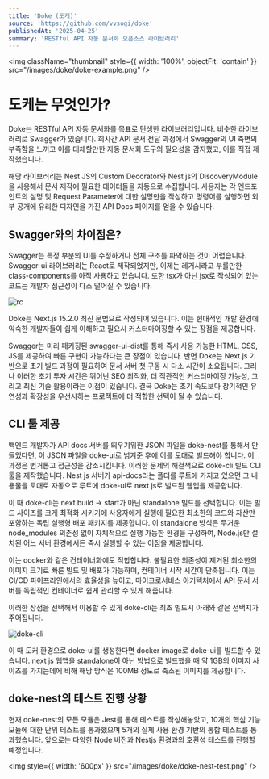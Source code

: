 ```yaml
---
title: 'Doke (도케)'
source: 'https://github.com/vvsogi/doke'
publishedAt: '2025-04-25'
summary: 'RESTful API 자동 문서화 오픈소스 라이브러리'
---
```


<img className="thumbnail" style={{ width: '100%', objectFit: 'contain' }} src="/images/doke/doke-example.png" />

# 도케는 무엇인가?

Doke는 RESTful API 자동 문서화를 목표로 탄생한 라이브러리입니다. 비슷한 라이브러리로 Swagger가 있습니다. 회사간 API 문서 전달 과정에서 Swagger의 UI 측면의 부족함을 느끼고 이를 대체할만한 자동 문서화 도구의 필요성을 감지했고, 이를 직접 제작했습니다.

해당 라이브러리는 Nest JS의 Custom Decorator와 Nest js의 DiscoveryModule을 사용해서 문서 제작에 필요한 데이터들을 자동으로 수집합니다. 사용자는 각 엔드포인트의 설명 및 Request Parameter에 대한 설명만을 작성하고 명령어를 실행하면 외부 공개에 유리한 디자인을 가진 API Docs 페이지를 얻을 수 있습니다.

## Swagger와의 차이점은?

Swagger는 특정 부분의 UI를 수정하거나 전체 구조를 파악하는 것이 어렵습니다. Swagger-ui 라이브러리는 React로 제작되었지만, 이제는 레거시라고 부를만한 class-components를 아직 사용하고 있습니다. 또한 tsx가 아닌 jsx로 작성되어 있는 코드는 개발자 접근성이 다소 떨어질 수 있습니다.

![rc](/images/doke/class-components.png)

Doke는 Next.js 15.2.0 최신 문법으로 작성되어 있습니다. 이는 현대적인 개발 환경에 익숙한 개발자들이 쉽게 이해하고 필요시 커스터마이징할 수 있는 장점을 제공합니다.

Swagger는 미리 패키징된 swagger-ui-dist를 통해 즉시 사용 가능한 HTML, CSS, JS를 제공하여 빠른 구현이 가능하다는 큰 장점이 있습니다. 반면 Doke는 Next.js 기반으로 초기 빌드 과정이 필요하여 문서 서버 첫 구동 시 다소 시간이 소요됩니다. 그러나 이러한 초기 투자 시간은 뛰어난 SEO 최적화, 더 직관적인 커스터마이징 가능성, 그리고 최신 기술 활용이라는 이점이 있습니다. 결국 Doke는 초기 속도보다 장기적인 유연성과 확장성을 우선시하는 프로젝트에 더 적합한 선택이 될 수 있습니다.
&nbsp;

## CLI 툴 제공

백엔드 개발자가 API docs 서버를 띄우기위한 JSON 파일을 doke-nest를 통해서 만들었다면, 이 JSON 파일을 doke-ui로 넘겨준 후에 이를 토대로 빌드해야 합니다. 이 과정은 번거롭고 접근성을 감소시킵니다. 이러한 문제의 해결책으로 doke-cli 빌드 CLI 툴을 제작했습니다. Nest js 서버가 api-docs라는 폴더를 루트에 가지고 있으면 그 내용물을 토대로 자동으로 루트에 doke-ui로 next js로 빌드된 웹앱을 제공합니다.

이 때 doke-cli는 next build -> start가 아닌 standalone 빌드를 선택합니다. 이는 빌드 사이즈를 크게 최적화 시키기에 사용자에게 실행에 필요한 최소한의 코드와 자산만 포함하는 독립 실행형 배포 패키지를 제공합니다. 이 standalone 방식은 무거운 node_modules 의존성 없이 자체적으로 실행 가능한 환경을 구성하여, Node.js만 설치된 어느 서버 환경에서든 즉시 실행할 수 있는 이점을 제공합니다.

이는 docker와 같은 컨테이너화에도 적합합니다. 불필요한 의존성이 제거된 최소한의 이미지 크기로 빠른 빌드 및 배포가 가능하며, 컨테이너 시작 시간이 단축됩니다. 이는 CI/CD 파이프라인에서의 효율성을 높이고, 마이크로서비스 아키텍처에서 API 문서 서버를 독립적인 컨테이너로 쉽게 관리할 수 있게 해줍니다.

이러한 장점을 선택해서 이용할 수 있게 doke-cli는 최초 빌드시 아래와 같은 선택지가 주어집니다.

![doke-cli](/images/doke/doke-cli.png)

이 때 도커 환경으로 doke-ui를 생성한다면 docker image로 doke-ui를 빌드할 수 있습니다. next js 웹앱을 standalone이 아닌 방법으로 빌드했을 때 약 1GB의 이미지 사이즈를 가지는데에 비해 해당 방식은 100MB 정도로 축소된 이미지를 제공합니다.
&nbsp;

## doke-nest의 테스트 진행 상황

현재 doke-nest의 모든 모듈은 Jest를 통해 테스트를 작성해놓았고, 10개의 핵심 기능 모듈에 대한 단위 테스트를 통과했으며 5개의 실제 사용 환경 기반의 통합 테스트를 통과했습니다. 앞으로는 다양한 Node 버전과 Nestjs 환경과의 호환성 테스트를 진행할 예정입니다.

<img style={{ width: '600px' }} src="/images/doke/doke-nest-test.png" />
